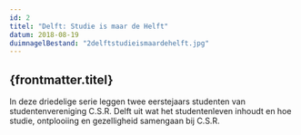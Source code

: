 ```yaml
---
id: 2
titel: "Delft: Studie is maar de Helft"
datum: 2018-08-19
duimnagelBestand: "2delftstudieismaardehelft.jpg"
---
```



## {frontmatter.titel}

In deze driedelige serie leggen twee eerstejaars studenten van studentenvereniging C.S.R. Delft uit wat het studentenleven inhoudt en hoe studie, ontplooiing en gezelligheid samengaan bij C.S.R.

<Youtube titel="Hoi" youtubeId="TBbul6MCyMc" />
